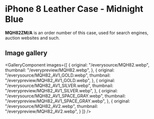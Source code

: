 
# iPhone 8 Leather Case - Midnight Blue

<Callout type='info' emoji='👉🏻'>**MQH82ZM/A** is an order number of this case, used for search engines, auction websites and such.</Callout>

## Image gallery

<GalleryComponent
    images={[
      {
        original: "/everysource/MQH82.webp",
        thumbnail: "/everypreview/MQH82.webp",
      },
      {
        original: "/everysource/MQH82_AV1_GOLD.webp",
        thumbnail: "/everypreview/MQH82_AV1_GOLD.webp",
      },
      {
        original: "/everysource/MQH82_AV1_SILVER.webp",
        thumbnail: "/everypreview/MQH82_AV1_SILVER.webp",
      },
      {
        original: "/everysource/MQH82_AV1_SPACE_GRAY.webp",
        thumbnail: "/everypreview/MQH82_AV1_SPACE_GRAY.webp",
      },
      {
        original: "/everysource/MQH82_AV2.webp",
        thumbnail: "/everypreview/MQH82_AV2.webp",
      }
    ]}
  />
